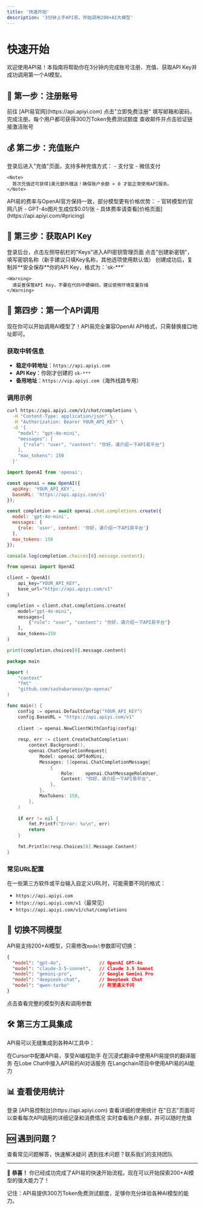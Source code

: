 ```yaml
---
title: '快速开始'
description: '3分钟上手API易，开始调用200+AI大模型'
---
```


# 快速开始

欢迎使用API易！本指南将帮助你在3分钟内完成账号注册、充值、获取API Key并成功调用第一个AI模型。

## 🚀 第一步：注册账号

<Steps>
  <Step title="访问官网">
    前往 [API易官网](https://api.apiyi.com) 点击"立即免费注册"
  </Step>
  <Step title="创建账号">
    填写邮箱和密码，完成注册。每个用户都可获得300万Token免费测试额度
  </Step>
  <Step title="验证邮箱">
    查收邮件并点击验证链接激活账号
  </Step>
</Steps>

## 💰 第二步：充值账户

<AccordionGroup>
  <Accordion icon="credit-card" title="充值方式">
    登录后进入"充值"页面，支持多种充值方式：
    - 支付宝
    - 微信支付
    
    <Note>
      首次充值还可获得1美元额外赠送！确保账户余额 > 0 才能正常使用API服务。
    </Note>
  </Accordion>
  <Accordion icon="calculator" title="费用说明">
    API易的费率与OpenAI官方保持一致，部分模型更有价格优势：
    - 官转模型约官网八折
    - GPT-4o图片生成仅$0.01/张
    - 具体费率请查看[价格页面](https://api.apiyi.com/#pricing)
  </Accordion>
</AccordionGroup>

## 🔑 第三步：获取API Key

<Steps>
  <Step title="进入Keys页面">
    登录后台，点击左侧导航栏的"Keys"进入API密钥管理页面
  </Step>
  <Step title="创建API Key">
    点击"创建新密钥"，填写密钥名称（新手建议只填Key名称，其他选项使用默认值）
  </Step>
  <Step title="复制密钥">
    创建成功后，复制并**安全保存**你的API Key，格式为：`sk-***`
    
    <Warning>
      请妥善保管API Key，不要在代码中硬编码，建议使用环境变量存储
    </Warning>
  </Step>
</Steps>

## 🎯 第四步：第一个API调用

现在你可以开始调用AI模型了！API易完全兼容OpenAI API格式，只需替换接口地址即可。

### 获取中转信息

- **稳定中转地址**：`https://api.apiyi.com`
- **API Key**：你刚才创建的 `sk-***`
- **备用地址**：`https://vip.apiyi.com`（海外线路专用）

### 调用示例

<CodeGroup>

```bash cURL
curl https://api.apiyi.com/v1/chat/completions \
  -H "Content-Type: application/json" \
  -H "Authorization: Bearer YOUR_API_KEY" \
  -d '{
    "model": "gpt-4o-mini",
    "messages": [
      {"role": "user", "content": "你好，请介绍一下API易平台"}
    ],
    "max_tokens": 150
  }'
```

```javascript Node.js
import OpenAI from 'openai';

const openai = new OpenAI({
  apiKey: 'YOUR_API_KEY',
  baseURL: 'https://api.apiyi.com/v1'
});

const completion = await openai.chat.completions.create({
  model: 'gpt-4o-mini',
  messages: [
    {role: 'user', content: '你好，请介绍一下API易平台'}
  ],
  max_tokens: 150
});

console.log(completion.choices[0].message.content);
```

```python Python
from openai import OpenAI

client = OpenAI(
    api_key="YOUR_API_KEY",
    base_url="https://api.apiyi.com/v1"
)

completion = client.chat.completions.create(
    model="gpt-4o-mini",
    messages=[
        {"role": "user", "content": "你好，请介绍一下API易平台"}
    ],
    max_tokens=150
)

print(completion.choices[0].message.content)
```

```go Go
package main

import (
    "context"
    "fmt"
    "github.com/sashabaranov/go-openai"
)

func main() {
    config := openai.DefaultConfig("YOUR_API_KEY")
    config.BaseURL = "https://api.apiyi.com/v1"
    
    client := openai.NewClientWithConfig(config)
    
    resp, err := client.CreateChatCompletion(
        context.Background(),
        openai.ChatCompletionRequest{
            Model: openai.GPT4oMini,
            Messages: []openai.ChatCompletionMessage{
                {
                    Role:    openai.ChatMessageRoleUser,
                    Content: "你好，请介绍一下API易平台",
                },
            },
            MaxTokens: 150,
        },
    )
    
    if err != nil {
        fmt.Printf("Error: %v\n", err)
        return
    }
    
    fmt.Println(resp.Choices[0].Message.Content)
}
```

</CodeGroup>

### 常见URL配置

在一些第三方软件或平台输入自定义URL时，可能需要不同的格式：

- `https://api.apiyi.com`
- `https://api.apiyi.com/v1`（最常见）
- `https://api.apiyi.com/v1/chat/completions`

## 🔄 切换不同模型

API易支持200+AI模型，只需修改`model`参数即可切换：

```json
{
  "model": "gpt-4o",              // OpenAI GPT-4o
  "model": "claude-3-5-sonnet",   // Claude 3.5 Sonnet
  "model": "gemini-pro",          // Google Gemini Pro
  "model": "deepseek-chat",       // DeepSeek Chat
  "model": "qwen-turbo"           // 阿里通义千问
}
```

<Card title="查看所有支持的模型" icon="list" href="/models">
  点击查看完整的模型列表和调用参数
</Card>

## 🛠️ 第三方工具集成

API易可以无缝集成到各种AI工具中：

<CardGroup cols={2}>
  <Card
    title="Cursor"
    icon="code"
    href="/api-reference/cursor"
  >
    在Cursor中配置API易，享受AI编程助手
  </Card>
  <Card
    title="沉浸式翻译"
    icon="language"
    href="/api-reference/applications"
  >
    在沉浸式翻译中使用API易提供的翻译服务
  </Card>
  <Card
    title="Lobe Chat"
    icon="comments"
    href="/api-reference/applications"
  >
    在Lobe Chat中接入API易的AI对话服务
  </Card>
  <Card
    title="Langchain"
    icon="link"
    href="/api-reference/langchain"
  >
    在Langchain项目中使用API易的AI能力
  </Card>
</CardGroup>

## 📊 查看使用统计

<Steps>
  <Step title="访问控制台">
    登录 [API易控制台](https://api.apiyi.com) 查看详细的使用统计
  </Step>
  <Step title="查看日志">
    在"日志"页面可以查看每次API调用的详细记录和消费情况
  </Step>
  <Step title="余额管理">
    实时查看账户余额，并可以随时充值
  </Step>
</Steps>

## 🆘 遇到问题？

<CardGroup cols={2}>
  <Card
    title="常见问题"
    icon="question"
    href="https://api.apiyi.com/#faq"
  >
    查看常见问题解答，快速解决疑问
  </Card>
  <Card
    title="联系支持"
    icon="envelope"
    href="mailto:support@apiyi.com"
  >
    遇到技术问题？联系我们的支持团队
  </Card>
</CardGroup>

---

🎉 **恭喜！** 你已经成功完成了API易的快速开始流程。现在可以开始探索200+AI模型的强大能力了！

<Note>
  记住：API易提供300万Token免费测试额度，足够你充分体验各种AI模型的能力。
</Note>
